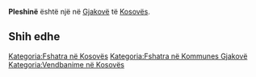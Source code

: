 {{Fshat në 
 | Emri                = Pleshinë
 | EmriAlt                = 
 | NAME_SHORT_FORM=      
 | NAME_GENERIC=      
 | NAME_SORT_NAME_RO=      PLESHINE
 | FULL_NAME_RO = Pleshinë
 | FULL_NAME_ND_RO=Pleshine
 | SORT_NAME_RG=PLESHINE
 | FULL_NAME_RG=Pleshinë
 | FULL_NAME_ND_RG=Pleshine
 | SRP_NAME_SHORT_FORM=      
 | SRP_NAME_GENERIC=      
 | SRP_NAME_SORT_NAME_RO=      
 | SRP_FULL_NAME_RO = 
 | SRP_FULL_NAME_ND_RO=
 | SRP_SORT_NAME_RG=
 | SRP_FULL_NAME_RG=
 | SRP_FULL_NAME_ND_RG=
 | Emri (Rasa dhanore) = 
 | Figura              = 
 | Shteti              = Kosovo
 | Komuna              = Gjakovë
 | Kodi postar         = 
 | Sipërfaqja          = 

 | Popullsia           = 

 | Regj. i popullsisë  = 
 | Dend. e popullsisë  = 
 | Faqja zyrtare       = 
 <!--- Koordinatat ----> 
 | Gjerësia            = 42.344444
 | Gjatësia            = 21.102778
 | Lartësia            = 
}}
'''Pleshinë''' është një [[]] në [[Gjakovë]] të [[Kosovës]].

<!-- == Gjeografia == -->
<!-- == Historia == -->
<!-- == Demografia == -->
== Shih edhe ==
{{Komuna Gjakovë}}
{{Kosovo-Administrata-Cung}}

[[Kategoria:Fshatra në Kosovës]]
[[Kategoria:Fshatra në Kommunes Gjakovë]]
[[Kategoria:Vendbanime në Kosovës]]